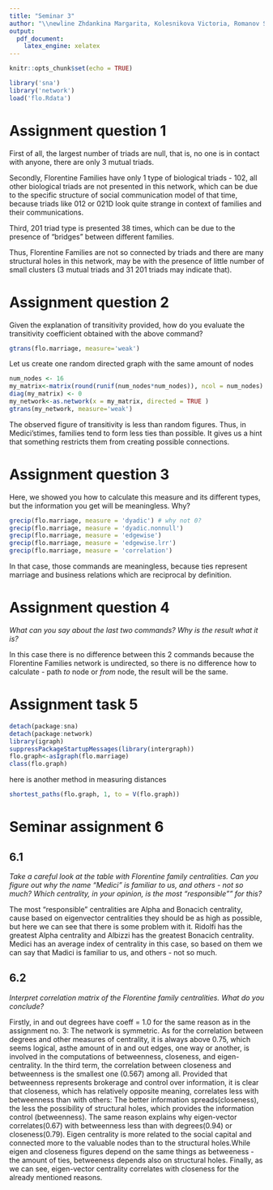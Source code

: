 ```yaml
---
title: "Seminar 3"
author: "\\newline Zhdankina Margarita, Kolesnikova Victoria, Romanov Sergey"
output: 
  pdf_document:
    latex_engine: xelatex
---
```


```r
knitr::opts_chunk$set(echo = TRUE)
```

```r
library('sna')
library('network')
load('flo.Rdata')
```

# Assignment question 1

First of all, the largest number of triads are null, that is, no one is in contact with anyone, there are only 3 mutual triads. 

Secondly, Florentine Families have only 1 type of biological triads - 102, all other biological triads are not presented in this network, which can be due to the specific structure of  social communication model of that time, because triads like 012 or 021D look quite strange in context of families and their communications.

Third, 201 triad type is presented 38 times, which can be due to the presence of "bridges" between different families.

Thus, Florentine Families are not so connected by triads and there are many structural holes in this network, may be with the presence of little number of small clusters (3 mutual triads and 31 201 triads may indicate that).

# Assignment question 2 

Given the explanation of transitivity provided, how do you evaluate the transitivity coefficient obtained with the above command?

```r
gtrans(flo.marriage, measure='weak')
```

Let us create one random directed graph with the same amount of nodes

```r
num_nodes <- 16
my_matrix<-matrix(round(runif(num_nodes*num_nodes)), ncol = num_nodes)
diag(my_matrix) <- 0
my_network<-as.network(x = my_matrix, directed = TRUE )
gtrans(my_network, measure='weak')
```


The observed figure of transitivity is less than random figures. Thus, in Medici'stimes, families tend to form less ties than possible. It gives us a hint that something restricts them from creating possible connections.

# Assignment question 3

Here, we showed you how to calculate this measure and its different types, but the information you get will be meaningless. Why?

```r
grecip(flo.marriage, measure = 'dyadic') # why not 0?
grecip(flo.marriage, measure = 'dyadic.nonnull')
grecip(flo.marriage, measure = 'edgewise')
grecip(flo.marriage, measure = 'edgewise.lrr')
grecip(flo.marriage, measure = 'correlation')
```

In that case, those commands are meaningless, because ties represent marriage and business relations which are reciprocal by definition.

# Assignment question 4

*What can you say about the last two commands? Why is the result what it is?*

In this case there is no difference between this 2 commands because the Florentine Families network is undirected, so there is no difference how to calculate - path *to* node or *from* node, the result will be the same.


# Assignment task 5

```r
detach(package:sna)
detach(package:network)
library(igraph)
suppressPackageStartupMessages(library(intergraph))
flo.graph<-asIgraph(flo.marriage)
class(flo.graph)
```

here is another method in measuring distances 

```r
shortest_paths(flo.graph, 1, to = V(flo.graph))
```

# Seminar assignment 6

## 6.1

*Take a careful look at the table with Florentine family centralities. Can you figure out why the name "Medici" is familiar to us, and others - not so much? Which centrality, in your opinion, is the most "responsible"" for this?*

The most "responsible" centralities are Alpha and Bonacich centrality, cause based on eigenvector centralities they should be as high as possible, but here we can see that there is some problem with it. Ridolfi has the greatest Alpha centrality and Albizzi has the greatest Bonacich centrality. Medici has an average index of centrality in this case, so based on them we can say that Madici is familiar to us, and others - not so much.

## 6.2

*Interpret correlation matrix of the Florentine family centralities. What do you conclude?*

Firstly, in and out degrees have coeff = 1.0 for the same reason as in the assignment no. 3: The network is symmetric. As for the correlation between degrees and other measures of centrality, it is always above 0.75, which seems logical, asthe amount of in and out edges, one way or another, is involved in the computations of betweenness, closeness, and eigen-centrality. In the third term, the correlation between closeness and betweenness is the smallest one (0.567) among all. Provided that betweenness represents brokerage and control over information, it is clear that closeness, which has relatively opposite meaning, correlates less with betweenness than with others: The better information spreads(closeness), the less the possibility of structural holes, which provides the information control (betweenness). The same reason explains why eigen-vector correlates(0.67) with betweenness less than with degrees(0.94) or closeness(0.79). Eigen centrality is more related to the social capital and connected more to the valuable nodes than to the structural holes.While eigen and closeness figures depend on the same things as betweeness - the amount of ties, betweeness depends also on structural holes. Finally, as we can see, eigen-vector centrality correlates with closeness for the already mentioned reasons.
